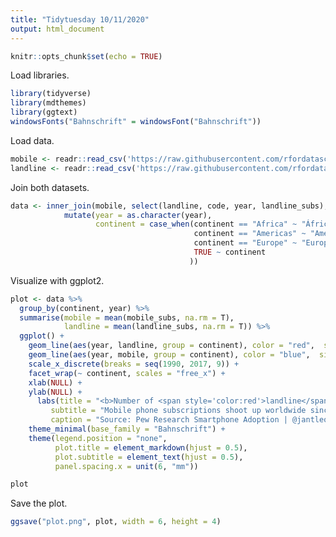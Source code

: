 ```yaml
---
title: "Tidytuesday 10/11/2020"
output: html_document
---
```


```r
knitr::opts_chunk$set(echo = TRUE)
```

Load libraries.

```r
library(tidyverse)
library(mdthemes)
library(ggtext)
windowsFonts("Bahnschrift" = windowsFont("Bahnschrift"))
```

Load data.

```r
mobile <- readr::read_csv('https://raw.githubusercontent.com/rfordatascience/tidytuesday/master/data/2020/2020-11-10/mobile.csv')
landline <- readr::read_csv('https://raw.githubusercontent.com/rfordatascience/tidytuesday/master/data/2020/2020-11-10/landline.csv')
```

Join both datasets.

```r
data <- inner_join(mobile, select(landline, code, year, landline_subs), by = c("code", "year")) %>% 
            mutate(year = as.character(year),
                   continent = case_when(continent == "Africa" ~ "África",
                                         continent == "Americas" ~ "América",
                                         continent == "Europe" ~ "Europa",
                                         TRUE ~ continent
                                        ))
```

Visualize with ggplot2.

```r
plot <- data %>% 
  group_by(continent, year) %>% 
  summarise(mobile = mean(mobile_subs, na.rm = T),
            landline = mean(landline_subs, na.rm = T)) %>% 
  ggplot() +
    geom_line(aes(year, landline, group = continent), color = "red",  size = .8) +
    geom_line(aes(year, mobile, group = continent), color = "blue",  size = .8) +
    scale_x_discrete(breaks = seq(1990, 2017, 9)) +
    facet_wrap(~ continent, scales = "free_x") +
    xlab(NULL) +
    ylab(NULL) +
      labs(title = "<b>Number of <span style='color:red'>landline</span> and <span style='color:blue'>mobile</span> subscriptiones per 100 (1990-2017)",
         subtitle = "Mobile phone subscriptions shoot up worldwide since the end of the 90s",
         caption = "Source: Pew Research Smartphone Adoption | @jantleon") +
    theme_minimal(base_family = "Bahnschrift") +
    theme(legend.position = "none",
          plot.title = element_markdown(hjust = 0.5),
          plot.subtitle = element_text(hjust = 0.5),
          panel.spacing.x = unit(6, "mm"))

plot
```

Save the plot.

```r
ggsave("plot.png", plot, width = 6, height = 4)
```

